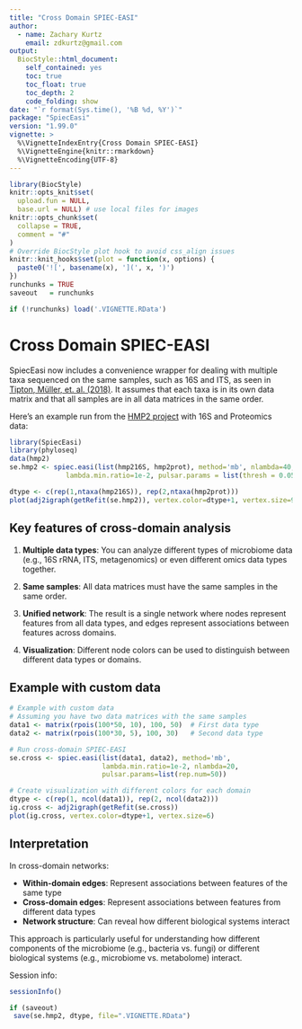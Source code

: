 ```yaml
---
title: "Cross Domain SPIEC-EASI"
author: 
  - name: Zachary Kurtz
    email: zdkurtz@gmail.com
output: 
  BiocStyle::html_document:
    self_contained: yes
    toc: true
    toc_float: true
    toc_depth: 2
    code_folding: show
date: "`r format(Sys.time(), '%B %d, %Y')`"
package: "SpiecEasi"
version: "1.99.0"
vignette: >
  %\VignetteIndexEntry{Cross Domain SPIEC-EASI}
  %\VignetteEngine{knitr::rmarkdown}
  %\VignetteEncoding{UTF-8}  
---
```


```r
library(BiocStyle)
knitr::opts_knit$set(
  upload.fun = NULL,
  base.url = NULL) # use local files for images
knitr::opts_chunk$set(
  collapse = TRUE,
  comment = "#"
)
# Override BiocStyle plot hook to avoid css_align issues
knitr::knit_hooks$set(plot = function(x, options) {
  paste0('![', basename(x), '](', x, ')')
})
runchunks = TRUE
saveout   = runchunks

if (!runchunks) load('.VIGNETTE.RData')
```

# Cross Domain SPIEC-EASI

SpiecEasi now includes a convenience wrapper for dealing with multiple taxa sequenced on the same samples, such as 16S and ITS, as seen in [Tipton, Müller, et. al. (2018)](https://microbiomejournal.biomedcentral.com/articles/10.1186/s40168-017-0393-0). It assumes that each taxa is in its own data matrix and that all samples are in all data matrices in the same order.

Here's an example run from the [HMP2 project](https://ibdmdb.org/tunnel/public/summary.html) with 16S and Proteomics data:

```r
library(SpiecEasi)
library(phyloseq)
data(hmp2)
se.hmp2 <- spiec.easi(list(hmp216S, hmp2prot), method='mb', nlambda=40,
              lambda.min.ratio=1e-2, pulsar.params = list(thresh = 0.05))

dtype <- c(rep(1,ntaxa(hmp216S)), rep(2,ntaxa(hmp2prot)))
plot(adj2igraph(getRefit(se.hmp2)), vertex.color=dtype+1, vertex.size=9)
```

## Key features of cross-domain analysis

1. **Multiple data types**: You can analyze different types of microbiome data (e.g., 16S rRNA, ITS, metagenomics) or even different omics data types together.

2. **Same samples**: All data matrices must have the same samples in the same order.

3. **Unified network**: The result is a single network where nodes represent features from all data types, and edges represent associations between features across domains.

4. **Visualization**: Different node colors can be used to distinguish between different data types or domains.

## Example with custom data

```r
# Example with custom data
# Assuming you have two data matrices with the same samples
data1 <- matrix(rpois(100*50, 10), 100, 50)  # First data type
data2 <- matrix(rpois(100*30, 5), 100, 30)   # Second data type

# Run cross-domain SPIEC-EASI
se.cross <- spiec.easi(list(data1, data2), method='mb', 
                       lambda.min.ratio=1e-2, nlambda=20,
                       pulsar.params=list(rep.num=50))

# Create visualization with different colors for each domain
dtype <- c(rep(1, ncol(data1)), rep(2, ncol(data2)))
ig.cross <- adj2igraph(getRefit(se.cross))
plot(ig.cross, vertex.color=dtype+1, vertex.size=6)
```

## Interpretation

In cross-domain networks:

- **Within-domain edges**: Represent associations between features of the same type
- **Cross-domain edges**: Represent associations between features from different data types
- **Network structure**: Can reveal how different biological systems interact

This approach is particularly useful for understanding how different components of the microbiome (e.g., bacteria vs. fungi) or different biological systems (e.g., microbiome vs. metabolome) interact.

Session info:
```r
sessionInfo()
```

```r
if (saveout)
 save(se.hmp2, dtype, file=".VIGNETTE.RData")
``` 